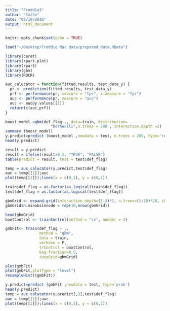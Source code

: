 ```yaml
---
title: "Freddie3"
author: "Yazhe"
date: "05/10/2016"
output: html_document
---
```


```r
knitr::opts_chunk$set(echo = TRUE)
```

```r
load("~/Desktop/Freddie Mac data/prepared_data.RData")

library(caret)
library(rpart.plot)
library(rpart)
library(gbm)
library(ROCR)
```

```r
auc_calucator = function(fitted.results, test_data_y) {
  pr <- prediction(fitted.results, test_data_y)
  prf <- performance(pr, measure = "tpr", x.measure = "fpr")
  auc <- performance(pr, measure = "auc")
  auc <- auc@y.values[[1]]
  return(c(auc,prf))
}
```

```r
boost_model =gbm(def_flag~., data=train, distribution=
                    "bernoulli",n.trees = 200 , interaction.depth =2)
summary (boost_model)
y.predict=predict (boost_model ,newdata = test, n.trees = 200, type='response')
head(y.predict)
```

```r
result = y.predict
result = ifelse(result>0.2, "TRUE", "FALSE")
table(predict = result, test = test$def_flag)
```

```r
temp = auc_calucator(y.predict,test$def_flag)
auc = temp[[1]];auc
plot(temp[[2]]);lines(x = c(0,1), y = c(0,1))
```

```r
train$def_flag = as.factor(as.logical(train$def_flag))
test$def_flag = as.factor(as.logical(test$def_flag))

gbmGrid <- expand.grid(interaction.depth=(1:3)*2, n.trees=(1:10)*20, shrinkage=.1)
gbmGrid$n.minobsinnode = rep(10,nrow(gbmGrid))

head(gbmGrid)
bootControl <- trainControl(method = "cv", number = 3)

gmbFit<- train(def_flag ~ ., 
               method = "gbm", 
               data = train, 
               verbose = F, 
               trControl = bootControl, 
               bag.fraction=0.5,
               tuneGrid=gbmGrid)
```

```r
plot(gmbFit)
plot(gmbFit,plotType = "level")
resampleHist((gmbFit))
```

```r
y.predict=predict (gmbFit ,newdata = test, type='prob')
head(y.predict)
temp = auc_calucator(y.predict[,2],test$def_flag)
auc = temp[[1]];auc
plot(temp[[2]]);lines(x = c(0,1), y = c(0,1))
```

